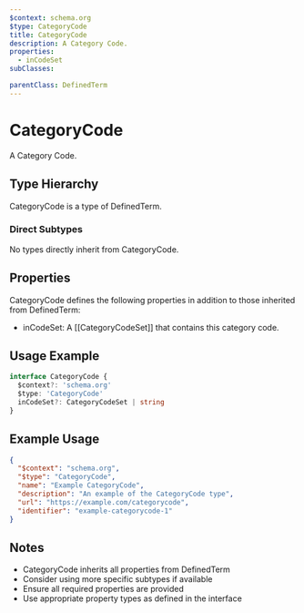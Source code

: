 ```yaml
---
$context: schema.org
$type: CategoryCode
title: CategoryCode
description: A Category Code.
properties:
  - inCodeSet
subClasses:

parentClass: DefinedTerm
---
```


# CategoryCode

A Category Code.

## Type Hierarchy

CategoryCode is a type of DefinedTerm.

### Direct Subtypes

No types directly inherit from CategoryCode.

## Properties

CategoryCode defines the following properties in addition to those inherited from DefinedTerm:

- inCodeSet: A [[CategoryCodeSet]] that contains this category code.

## Usage Example

```typescript
interface CategoryCode {
  $context?: 'schema.org'
  $type: 'CategoryCode'
  inCodeSet?: CategoryCodeSet | string
}
```

## Example Usage

```json
{
  "$context": "schema.org",
  "$type": "CategoryCode",
  "name": "Example CategoryCode",
  "description": "An example of the CategoryCode type",
  "url": "https://example.com/categorycode",
  "identifier": "example-categorycode-1"
}
```

## Notes

- CategoryCode inherits all properties from DefinedTerm
- Consider using more specific subtypes if available
- Ensure all required properties are provided
- Use appropriate property types as defined in the interface
